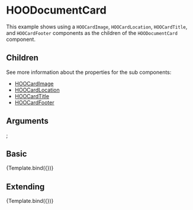 
<Meta title="Components/Cards/Document Card/HOODocumentCard" component={HOODocumentCard}/>

# HOODocumentCard

This example shows using a `HOOCardImage`, `HOOCardLocation`, `HOOCardTitle`, and `HOOCardFooter` components as the children of the `HOODocumentCard` component.

## Children

See more information about the properties for the sub components:

- [HOOCardImage](?path=/docs/molecules-card-elements-hoocardimage--basic)
- [HOOCardLocation](?path=/docs/molecules-card-elements-hoocardlocation--basic)
- [HOOCardTitle](?path=/docs/molecules-card-elements-hoocardtitle--basic)
- [HOOCardFooter](?path=/docs/molecules-card-elements-hoocardfooter--basic)

## Arguments

<ArgTypes of={HOODocumentCard} />

  <HOOCardImage imageSource="https://lab.n8d.studio/htwoo/htwoo-core/images/card-images/coffee-image.jpg" imageAlt="Kitten" />
  <HOOCardLocation location="My Location Card" />
  <HOOCardTitle title="My Card Title" />
  <HOOCardFooter
    avatarImage="https://lab.n8d.studio/htwoo/htwoo-core/images/mug-shots/astronaut-mugshot-001.jpg"
    avatarImageAlt="Kitty"
    avatarImageSize={HOOAvatarSize.Px32}
    name="Mr. Bigglesworth"
    modified="December 31, 2021" />
</HOODocumentCard>;

## Basic
<Canvas>
  <Story 
    name="Basic"
    args = { 
      { }
    }>
    {Template.bind({})}
  </Story>
</Canvas>

## Extending
<Canvas>
  <Story 
    name="Extending"
    args = { 
     { rootElementAttributes: { style: { backgroundColor: "mintcream" } }}
    }>
    {Template.bind({})}
  </Story>
</Canvas>